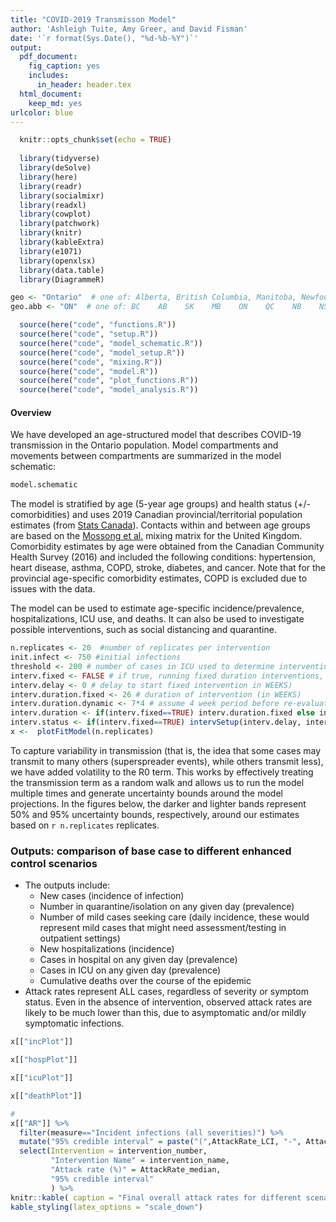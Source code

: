 ```yaml
---
title: "COVID-2019 Transmisson Model"
author: 'Ashleigh Tuite, Amy Greer, and David Fisman'
date: '`r format(Sys.Date(), "%d-%b-%Y")`'
output:
  pdf_document: 
    fig_caption: yes
    includes:
      in_header: header.tex
  html_document:
    keep_md: yes
urlcolor: blue
---
```


```r
  knitr::opts_chunk$set(echo = TRUE)
  
  library(tidyverse)
  library(deSolve)
  library(here)
  library(readr)
  library(socialmixr)
  library(readxl)
  library(cowplot)
  library(patchwork)
  library(knitr)
  library(kableExtra)
  library(e1071) 
  library(openxlsx)
  library(data.table)
  library(DiagrammeR)

geo <- "Ontario"  # one of: Alberta, British Columbia, Manitoba, Newfoundland and Labrador, Nova Scotia, Northwest Territories #Nunavut, Ontario, Prince Edward Island, Quebec, Saskatchewan, Yukon, Canada     
geo.abb <- "ON"  # one of: BC    AB    SK    MB    ON    QC    NB    NS   PEI    NF    YK   NWT    NU Canada

  source(here("code", "functions.R"))
  source(here("code", "setup.R"))
  source(here("code", "model_schematic.R"))
  source(here("code", "model_setup.R"))
  source(here("code", "mixing.R"))
  source(here("code", "model.R"))
  source(here("code", "plot_functions.R"))
  source(here("code", "model_analysis.R"))

```
#### Overview

We have developed an age-structured model that describes COVID-19 transmission in the Ontario population. Model compartments and movements between compartments are summarized in the model schematic:

```r
model.schematic
```


The model is stratified by age (5-year age groups) and health status (+/- comorbidities) and uses 2019 Canadian provincial/territorial population estimates (from [Stats Canada](https://www150.statcan.gc.ca/t1/tbl1/en/tv.action?pid=1710000501)). Contacts within and between age groups are based on the [Mossong et al.](https://journals.plos.org/plosmedicine/article?id=10.1371/journal.pmed.0050074) mixing matrix for the United Kingdom. Comorbidity estimates by age were obtained from the Canadian Community Health Survey (2016) and included the following conditions: hypertension, heart disease, asthma, COPD, stroke, diabetes, and cancer. Note that for the provincial age-specific comorbidity estimates, COPD is excluded due to issues with the data. 

The model can be used to estimate age-specific incidence/prevalence, hospitalizations, ICU use, and deaths. It can also be used to investigate possible interventions, such as social distancing and quarantine. 


```r

n.replicates <- 20  #number of replicates per intervention 
init.infect <- 750 #initial infections
threshold <- 200 # number of cases in ICU used to determine intervention switching for dynamic scenarios
interv.fixed <- FALSE # if true, running fixed duration interventions, if false, running dynamic interventions
interv.delay <- 0 # delay to start fixed intervention in WEEKS)
interv.duration.fixed <- 26 # duration of intervention (in WEEKS)
interv.duration.dynamic <- 7*4 # assume 4 week period before re-evaluating dynamic interventions
interv.duration <- if(interv.fixed==TRUE) interv.duration.fixed else interv.duration.dynamic
interv.status <- if(interv.fixed==TRUE) intervSetup(interv.delay, interv.duration, model.dur) else 0
x <-  plotFitModel(n.replicates)

```
To capture variability in transmission (that is, the idea that some cases may transmit to many others (superspreader events), while others transmit less), we have added volatility to the R0 term. This works by effectively treating the transmission term as a random walk and allows us to run the model multiple times and generate uncertainty bounds around the model projections. In the figures below, the darker and lighter bands represent 50% and 95% uncertainty bounds, respectively, around our estimates based on `r n.replicates` replicates.

### Outputs: comparison of base case to different enhanced control scenarios

* The outputs include:
  + New cases (incidence of infection)
  + Number in quarantine/isolation on any given day (prevalence)
  + Number of mild cases seeking care (daily incidence, these would represent mild cases that might need assessment/testing in outpatient settings)
  + New hospitalizations (incidence)
  + Cases in hospital on any given day (prevalence)
  + Cases in ICU on any given day (prevalence)
  + Cumulative deaths over the course of the epidemic


* Attack rates represent ALL cases, regardless of severity or symptom status. Even in the absence of intervention, observed attack rates are likely to be much lower than this, due to asymptomatic and/or mildly symptomatic infections. 



```r
x[["incPlot"]]
```

```r
x[["hospPlot"]]
```

```r
x[["icuPlot"]]
```

```r
x[["deathPlot"]]
```

```r
# 
x[["AR"]] %>%
  filter(measure=="Incident infections (all severities)") %>%
  mutate("95% credible interval" = paste("(",AttackRate_LCI, "-", AttackRate_UCI, ")", sep="")) %>%
  select(Intervention = intervention_number, 
         "Intervention Name" = intervention_name, 
         "Attack rate (%)" = AttackRate_median,
         "95% credible interval"
         ) %>%
knitr::kable( caption = "Final overall attack rates for different scenarios", format="latex", booktabs=TRUE) %>%
kable_styling(latex_options = "scale_down")

```

